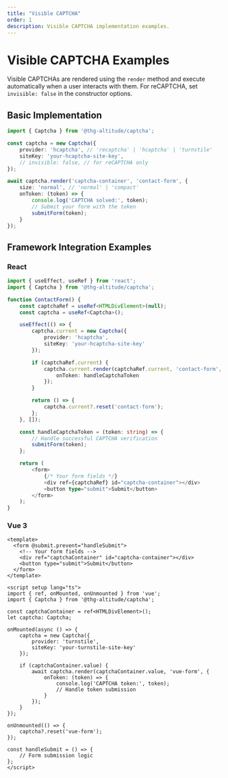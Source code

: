 ```yaml
---
title: "Visible CAPTCHA"
order: 1
description: Visible CAPTCHA implementation examples.
---
```


# Visible CAPTCHA Examples

Visible CAPTCHAs are rendered using the `render` method and execute automatically when a user interacts with them. For reCAPTCHA, set `invisible: false` in the constructor options.

## Basic Implementation

```typescript
import { Captcha } from '@thg-altitude/captcha';

const captcha = new Captcha({
    provider: 'hcaptcha', // 'recaptcha' | 'hcaptcha' | 'turnstile'
    siteKey: 'your-hcaptcha-site-key',
    // invisible: false, // for reCAPTCHA only
});

await captcha.render('captcha-container', 'contact-form', {
    size: 'normal', // 'normal' | 'compact'
    onToken: (token) => {
        console.log('CAPTCHA solved:', token);
        // Submit your form with the token
        submitForm(token);
    }
});
```

## Framework Integration Examples

### React
```typescript
import { useEffect, useRef } from 'react';
import { Captcha } from '@thg-altitude/captcha';

function ContactForm() {
    const captchaRef = useRef<HTMLDivElement>(null);
    const captcha = useRef<Captcha>();

    useEffect(() => {
        captcha.current = new Captcha({
            provider: 'hcaptcha',
            siteKey: 'your-hcaptcha-site-key'
        });

        if (captchaRef.current) {
            captcha.current.render(captchaRef.current, 'contact-form', {
                onToken: handleCaptchaToken
            });
        }

        return () => {
            captcha.current?.reset('contact-form');
        };
    }, []);

    const handleCaptchaToken = (token: string) => {
        // Handle successful CAPTCHA verification
        submitForm(token);
    };

    return (
        <form>
            {/* Your form fields */}
            <div ref={captchaRef} id="captcha-container"></div>
            <button type="submit">Submit</button>
        </form>
    );
}
```

### Vue 3
```vue
<template>
  <form @submit.prevent="handleSubmit">
    <!-- Your form fields -->
    <div ref="captchaContainer" id="captcha-container"></div>
    <button type="submit">Submit</button>
  </form>
</template>

<script setup lang="ts">
import { ref, onMounted, onUnmounted } from 'vue';
import { Captcha } from '@thg-altitude/captcha';

const captchaContainer = ref<HTMLDivElement>();
let captcha: Captcha;

onMounted(async () => {
    captcha = new Captcha({
        provider: 'turnstile',
        siteKey: 'your-turnstile-site-key'
    });

    if (captchaContainer.value) {
        await captcha.render(captchaContainer.value, 'vue-form', {
            onToken: (token) => {
                console.log('CAPTCHA token:', token);
                // Handle token submission
            }
        });
    }
});

onUnmounted(() => {
    captcha?.reset('vue-form');
});

const handleSubmit = () => {
    // Form submission logic
};
</script>
```